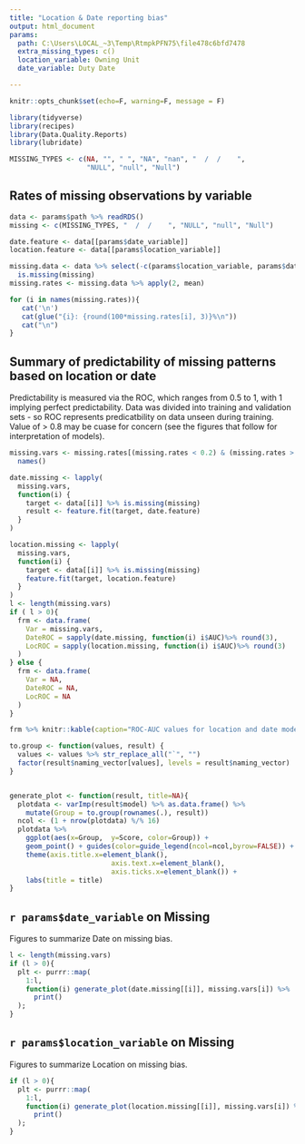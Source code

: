 ```yaml
---
title: "Location & Date reporting bias"
output: html_document
params:
  path: C:\Users\LOCAL_~3\Temp\RtmpkPFN75\file478c6bfd7478
  extra_missing_types: c()
  location_variable: Owning Unit
  date_variable: Duty Date

---
```


```r
knitr::opts_chunk$set(echo=F, warning=F, message = F)
```

``` r
library(tidyverse)
library(recipes)
library(Data.Quality.Reports)
library(lubridate)

MISSING_TYPES <- c(NA, "", " ", "NA", "nan", "  /  /    ",
                   "NULL", "null", "Null")

```

## Rates of missing observations by variable

``` r

data <- params$path %>% readRDS()
missing <- c(MISSING_TYPES, "  /  /    ", "NULL", "null", "Null")

date.feature <- data[[params$date_variable]] 
location.feature <- data[[params$location_variable]]

missing.data <- data %>% select(-c(params$location_variable, params$date_variable)) %>% 
  is.missing(missing)  
missing.rates <- missing.data %>% apply(2, mean)

for (i in names(missing.rates)){
   cat('\n')  
   cat(glue("{i}: {round(100*missing.rates[i], 3)}%\n"))
   cat("\n")
}

``` 

## Summary of predictability of missing patterns based on location or date

Predictability is measured via the ROC, which ranges from 0.5 to 1, with 1 implying perfect predictability.  Data was divided into training and validation sets - so ROC represents predicatbility on data unseen during training.   Value of > 0.8 may be cuase for concern (see the figures that follow for interpretation of models).

``` r

missing.vars <- missing.rates[(missing.rates < 0.2) & (missing.rates > 0.001)] %>% 
  names()

date.missing <- lapply(
  missing.vars,
  function(i) {
    target <- data[[i]] %>% is.missing(missing)
    result <- feature.fit(target, date.feature)
  }
)

location.missing <- lapply(
  missing.vars,
  function(i) {
    target <- data[[i]] %>% is.missing(missing)
    feature.fit(target, location.feature)
  }
)
l <- length(missing.vars)
if ( l > 0){
  frm <- data.frame(
    Var = missing.vars,
    DateROC = sapply(date.missing, function(i) i$AUC)%>% round(3),
    LocROC = sapply(location.missing, function(i) i$AUC)%>% round(3)
  ) 
} else {
  frm <- data.frame(
    Var = NA,
    DateROC = NA,
    LocROC = NA
  )
}

frm %>% knitr::kable(caption="ROC-AUC values for location and date models.")
```

``` r
to.group <- function(values, result) {
  values <- values %>% str_replace_all("`", "")
  factor(result$naming_vector[values], levels = result$naming_vector)
}


generate_plot <- function(result, title=NA){
  plotdata <- varImp(result$model) %>% as.data.frame() %>% 
    mutate(Group = to.group(rownames(.), result))
  ncol <- (1 + nrow(plotdata) %/% 16)
  plotdata %>% 
    ggplot(aes(x=Group,  y=Score, color=Group)) + 
    geom_point() + guides(color=guide_legend(ncol=ncol,byrow=FALSE)) + 
    theme(axis.title.x=element_blank(),
                         axis.text.x=element_blank(),
                         axis.ticks.x=element_blank()) + 
    labs(title = title)
}

```

## `r params$date_variable` on Missing

Figures to summarize  Date on missing bias.

``` r
l <- length(missing.vars)
if (l > 0){
  plt <- purrr::map(
    1:l,
    function(i) generate_plot(date.missing[[i]], missing.vars[i]) %>%
      print()
  );
}
```

## `r params$location_variable` on Missing

Figures to summarize Location  on missing bias.

``` r

if (l > 0){ 
  plt <- purrr::map(
    1:l,
    function(i) generate_plot(location.missing[[i]], missing.vars[i]) %>%
      print()
  );
}

```

